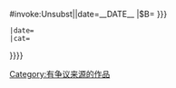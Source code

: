 {{{{{|safesubst:}}}#invoke:Unsubst||date=__DATE__ |$B=
{{Mark I
 |mark-text={{{1|<noinclude></noinclude>}}}
 |link=Wikipedia:可靠来源
 |post-text=—[[:{{NAMESPACE}} talk:{{PAGENAME}}#{{{1|What}}}|<font class="metadata">讨论</font>]]
 |text=争议来源
 |title={{{reason|存在争议的来源{{#if:{{{date|}}}|{{{date}}}|}}}}}
 |date={{{date|}}}
 |cat=[[Category:有争议来源的作品]]
}}}}<noinclude>{{Documentation}}</noinclude>